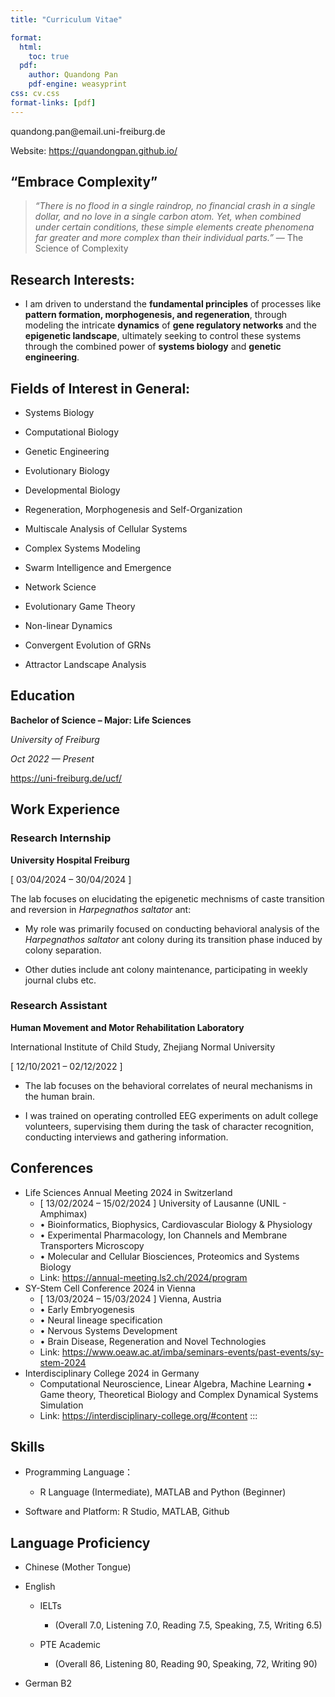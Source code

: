 ```yaml
---
title: "Curriculum Vitae"

format:
  html:
    toc: true
  pdf:
    author: Quandong Pan
    pdf-engine: weasyprint
css: cv.css
format-links: [pdf]
---
```


::: {.print-only .contact-block}
quandong.pan\@email.uni-freiburg.de

Website: <https://quandongpan.github.io/>
:::

## “Embrace Complexity”

> *"There is no flood in a single raindrop, no financial crash in a single dollar, and no love in a single carbon atom. Yet, when combined under certain conditions, these simple elements create phenomena far greater and more complex than their individual parts."* --- The Science of Complexity

## Research Interests:

-   I am driven to understand the **fundamental principles** of processes like **pattern formation, morphogenesis, and regeneration**, through modeling the intricate **dynamics** of **gene regulatory networks** and the **epigenetic landscape**, ultimately seeking to control these systems through the combined power of **systems biology** and **genetic engineering**.

## Fields of Interest in General:

-   Systems Biology

-   Computational Biology

-   Genetic Engineering

-   Evolutionary Biology

-   Developmental Biology

-   Regeneration, Morphogenesis and Self-Organization

-   Multiscale Analysis of Cellular Systems

-   Complex Systems Modeling

-   Swarm Intelligence and Emergence

-   Network Science

-   Evolutionary Game Theory

-   Non-linear Dynamics

-   Convergent Evolution of GRNs

-   Attractor Landscape Analysis

## Education

**Bachelor of Science -- Major: Life Sciences**

*University of Freiburg*

*Oct 2022 --- Present*

<https://uni-freiburg.de/ucf/>

## Work Experience {style="page-break-before: no"}

### Research Internship

**University Hospital Freiburg**

\[ 03/04/2024 – 30/04/2024 \]

The lab focuses on elucidating the epigenetic mechnisms of caste transition and reversion in *Harpegnathos saltator* ant:

-   My role was primarily focused on conducting behavioral analysis of the *Harpegnathos saltator* ant colony during its transition phase induced by colony separation.

-   Other duties include ant colony maintenance, participating in weekly journal clubs etc.

### **Research Assistant**

**Human Movement and Motor Rehabilitation Laboratory**

International Institute of Child Study, Zhejiang Normal University

\[ 12/10/2021 – 02/12/2022 \]

-   The lab focuses on the behavioral correlates of neural mechanisms in the human brain.

-   I was trained on operating controlled EEG experiments on adult college volunteers, supervising them during the task of character recognition, conducting interviews and gathering information.

## Conferences

-   Life Sciences Annual Meeting 2024 in Switzerland
    -   \[ 13/02/2024 – 15/02/2024 \] University of Lausanne (UNIL - Amphimax)
    -   • Bioinformatics, Biophysics, Cardiovascular Biology & Physiology
    -   • Experimental Pharmacology, Ion Channels and Membrane Transporters Microscopy
    -   • Molecular and Cellular Biosciences, Proteomics and Systems Biology
    -   Link: <https://annual-meeting.ls2.ch/2024/program>
-   SY-Stem Cell Conference 2024 in Vienna
    -   \[ 13/03/2024 – 15/03/2024 \] Vienna, Austria
    -   • Early Embryogenesis
    -   • Neural lineage specification
    -   • Nervous Systems Development
    -   • Brain Disease, Regeneration and Novel Technologies
    -   Link: <https://www.oeaw.ac.at/imba/seminars-events/past-events/sy-stem-2024>
-   Interdisciplinary College 2024 in Germany
    -   Computational Neuroscience, Linear Algebra, Machine Learning • Game theory, Theoretical Biology and Complex Dynamical Systems Simulation
    -   Link: <https://interdisciplinary-college.org/#content> :::

## Skills

-   Programming Language：

    -   R Language (Intermediate), MATLAB and Python (Beginner)

-   Software and Platform: R Studio, MATLAB, Github

## Language Proficiency

-   Chinese (Mother Tongue)

-   English

    -   IELTs

        -   (Overall 7.0, Listening 7.0, Reading 7.5, Speaking, 7.5, Writing 6.5)

    -   PTE Academic

        -   (Overall 86, Listening 80, Reading 90, Speaking, 72, Writing 90)

-   German B2
